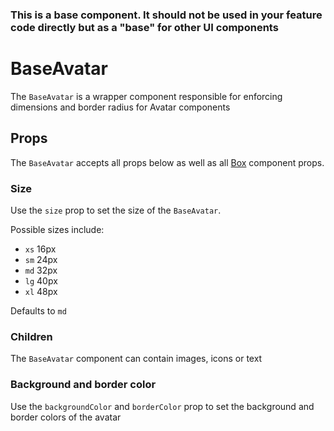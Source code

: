 

### This is a base component. It should not be used in your feature code directly but as a "base" for other UI components

# BaseAvatar

The `BaseAvatar` is a wrapper component responsible for enforcing dimensions and border radius for Avatar components

<Canvas>
  <Story id="ui-components-component-library-base-avatar-base-avatar-stories-js--default-story" />
</Canvas>

## Props

The `BaseAvatar` accepts all props below as well as all [Box](/ui-components-ui-box-box-stories-js--default-story) component props.

<ArgsTable of={BaseAvatar} />

### Size

Use the `size` prop to set the size of the `BaseAvatar`.

Possible sizes include:

- `xs` 16px
- `sm` 24px
- `md` 32px
- `lg` 40px
- `xl` 48px

Defaults to `md`

<Canvas>
  <Story id="ui-components-component-library-base-avatar-base-avatar-stories-js--size" />
</Canvas>

### Children

The `BaseAvatar` component can contain images, icons or text

<Canvas>
  <Story id="ui-components-component-library-base-avatar-base-avatar-stories-js--children" />
</Canvas>

### Background and border color

Use the `backgroundColor` and `borderColor` prop to set the background and border colors of the avatar

<Canvas>
  <Story id="ui-components-component-library-base-avatar-base-avatar-stories-js--background-and-border-color" />
</Canvas>
